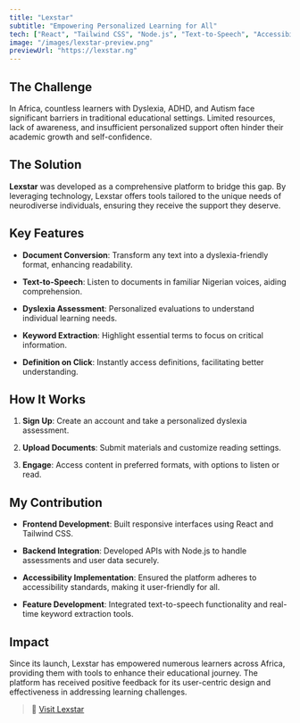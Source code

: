 ```yaml
---
title: "Lexstar"
subtitle: "Empowering Personalized Learning for All"
tech: ["React", "Tailwind CSS", "Node.js", "Text-to-Speech", "Accessibility"]
image: "/images/lexstar-preview.png"
previewUrl: "https://lexstar.ng"
---
```


## The Challenge

In Africa, countless learners with Dyslexia, ADHD, and Autism face significant barriers in traditional educational settings. Limited resources, lack of awareness, and insufficient personalized support often hinder their academic growth and self-confidence.

## The Solution

**Lexstar** was developed as a comprehensive platform to bridge this gap. By leveraging technology, Lexstar offers tools tailored to the unique needs of neurodiverse individuals, ensuring they receive the support they deserve.

## Key Features

- **Document Conversion**: Transform any text into a dyslexia-friendly format, enhancing readability.

- **Text-to-Speech**: Listen to documents in familiar Nigerian voices, aiding comprehension.

- **Dyslexia Assessment**: Personalized evaluations to understand individual learning needs.

- **Keyword Extraction**: Highlight essential terms to focus on critical information.

- **Definition on Click**: Instantly access definitions, facilitating better understanding.

## How It Works

1. **Sign Up**: Create an account and take a personalized dyslexia assessment.

2. **Upload Documents**: Submit materials and customize reading settings.

3. **Engage**: Access content in preferred formats, with options to listen or read.

## My Contribution

- **Frontend Development**: Built responsive interfaces using React and Tailwind CSS.

- **Backend Integration**: Developed APIs with Node.js to handle assessments and user data securely.

- **Accessibility Implementation**: Ensured the platform adheres to accessibility standards, making it user-friendly for all.

- **Feature Development**: Integrated text-to-speech functionality and real-time keyword extraction tools.

## Impact

Since its launch, Lexstar has empowered numerous learners across Africa, providing them with tools to enhance their educational journey. The platform has received positive feedback for its user-centric design and effectiveness in addressing learning challenges.

> 🔗 [Visit Lexstar](https://lexstar.ng)
